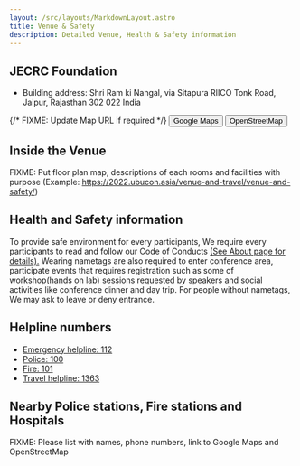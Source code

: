 ```yaml
---
layout: /src/layouts/MarkdownLayout.astro
title: Venue & Safety
description: Detailed Venue, Health & Safety information
---
```


## JECRC Foundation

- Building address: Shri Ram ki Nangal, via Sitapura RIICO Tonk Road, Jaipur, Rajasthan 302 022 India

{/* FIXME: Update Map URL if required */}
<Button element="a" href="https://www.google.com/maps/search/?api=1&query=JECRC+Foundation,+Tonk+Road,+Sukhpuria,+Sitapura,+Jaipur,+Rajasthan,+India"> Google Maps </Button> 
<Button element="a" href="https://www.openstreetmap.org/?mlat=26.7819785&mlon=75.8225124#map=19/26.7819785/75.8225124"> OpenStreetMap </Button> 
<OpenStreetMap
    osmEmbedQuery="bbox=75.82034647464754%2C26.78089889136666%2C75.8246809244156%2C26.783063503035805&amp;layer=mapnik&amp;marker=26.781981202360843%2C75.82251369953156"/>
    
## Inside the Venue

FIXME: Put floor plan map, descriptions of each rooms and facilities with purpose (Example: https://2022.ubucon.asia/venue-and-travel/venue-and-safety/)

## Health and Safety information
To provide safe environment for every participants, We require every participants to read and follow our Code of Conducts [(See About page for details).](/about)
Wearing nametags are also required to enter conference area, participate events that requires registration such as some of workshop(hands on lab) sessions requested by speakers and social activities like conference dinner and day trip.
For people without nametags, We may ask to leave or deny entrance.

## Helpline numbers
- [Emergency helpline: 112](tel:112)
- [Police: 100](tel:100)
- [Fire: 101](tel:101)
- [Travel helpline: 1363](tel:1363)

## Nearby Police stations, Fire stations and Hospitals
FIXME: Please list with names, phone numbers, link to Google Maps and OpenStreetMap
